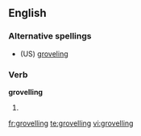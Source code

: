 ==English==

===Alternative spellings===
* (US) [[groveling]]

===Verb===
'''grovelling'''

# {{British}} {{present participle of|grovel}}

[[fr:grovelling]]
[[te:grovelling]]
[[vi:grovelling]]